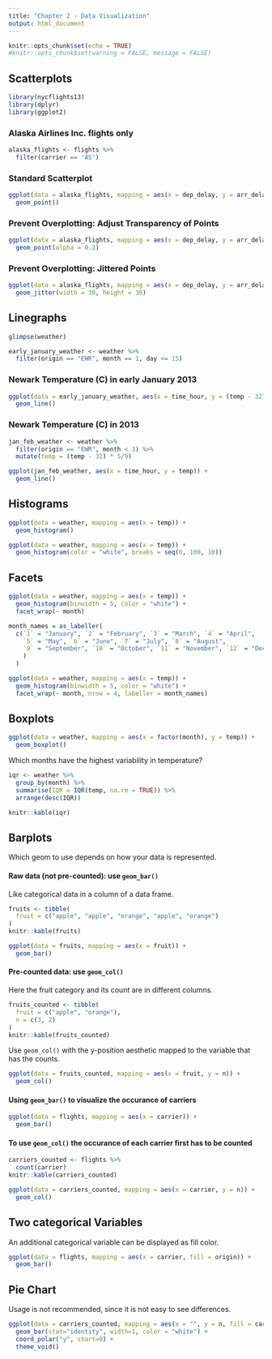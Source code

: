 ```yaml
---
title: "Chapter 2 - Data Visualization"
output: html_document
---
```


```r
knitr::opts_chunk$set(echo = TRUE)
#knitr::opts_chunk$set(warning = FALSE, message = FALSE)
```


## Scatterplots

```r
library(nycflights13)
library(dplyr)
library(ggplot2)
```

### Alaska Airlines Inc. flights only

```r
alaska_flights <- flights %>% 
  filter(carrier == 'AS')
```

### Standard Scatterplot

```r
ggplot(data = alaska_flights, mapping = aes(x = dep_delay, y = arr_delay)) +
  geom_point()
```


### Prevent Overplotting: Adjust Transparency of Points

```r
ggplot(data = alaska_flights, mapping = aes(x = dep_delay, y = arr_delay)) +
  geom_point(alpha = 0.2)
```

### Prevent Overplotting: Jittered Points

```r
ggplot(data = alaska_flights, mapping = aes(x = dep_delay, y = arr_delay)) +
  geom_jitter(width = 30, height = 30)
```


## Linegraphs


```r
glimpse(weather)
```

```r
early_january_weather <- weather %>% 
  filter(origin == "EWR", month == 1, day <= 15)
```

### Newark Temperature (C) in early January 2013

```r
ggplot(data = early_january_weather, aes(x = time_hour, y = (temp - 32) * 5/9)) +
  geom_line()
```

### Newark Temperature (C) in 2013

```r
jan_feb_weather <- weather %>% 
  filter(origin == "EWR", month < 3) %>% 
  mutate(temp = (temp - 32) * 5/9)

ggplot(jan_feb_weather, aes(x = time_hour, y = temp)) +
  geom_line()
```


## Histograms

```r
ggplot(data = weather, mapping = aes(x = temp)) +
  geom_histogram()
```

```r
ggplot(data = weather, mapping = aes(x = temp)) +
  geom_histogram(color = "white", breaks = seq(0, 100, 10))
```

## Facets

```r
ggplot(data = weather, mapping = aes(x = temp)) +
  geom_histogram(binwidth = 5, color = "white") +
  facet_wrap(~ month)
```

```r
month_names = as_labeller(
  c(`1` = "January", `2` = "February", `3` = "March", `4` = "April",
    `5` = "May", `6` = "June", `7` = "July", `8` = "August",
    `9` = "September", `10` = "October", `11` = "November", `12` = "December"
    )
  )

ggplot(data = weather, mapping = aes(x = temp)) +
  geom_histogram(binwidth = 5, color = "white") +
  facet_wrap(~ month, nrow = 4, labeller = month_names)
```


## Boxplots

```r
ggplot(data = weather, mapping = aes(x = factor(month), y = temp)) +
  geom_boxplot()
```

Which months have the highest variability in temperature?

```r
iqr <- weather %>% 
  group_by(month) %>% 
  summarise(IQR = IQR(temp, na.rm = TRUE)) %>% 
  arrange(desc(IQR))

knitr::kable(iqr)
```


## Barplots

Which geom to use depends on how your data is represented.

#### Raw data (not pre-counted): use `geom_bar()`

Like categorical data in a column of a data frame.

```r
fruits <- tibble(
  fruit = c("apple", "apple", "orange", "apple", "orange")
)
knitr::kable(fruits)
```

```r
ggplot(data = fruits, mapping = aes(x = fruit)) +
  geom_bar()
```


#### Pre-counted data: use `geom_col()`

Here the fruit category and its count are in different columns.

```r
fruits_counted <- tibble(
  fruit = c("apple", "orange"),
  n = c(3, 2)
)
knitr::kable(fruits_counted)
```

Use `geom_col()` with the y-position aesthetic mapped to the variable that has
the counts.

```r
ggplot(data = fruits_counted, mapping = aes(x = fruit, y = n)) +
  geom_col()

```

#### Using `geom_bar()` to visualize the occurance of carriers

```r
ggplot(data = flights, mapping = aes(x = carrier)) +
  geom_bar()
```


#### To use `geom_col()` the occurance of each carrier first has to be counted

```r
carriers_counted <- flights %>%
  count(carrier)
knitr::kable(carriers_counted)
```


```r
ggplot(data = carriers_counted, mapping = aes(x = carrier, y = n)) +
  geom_col()
```


## Two categorical Variables

An additional categorical variable can be displayed as fill color.

```r
ggplot(data = flights, mapping = aes(x = carrier, fill = origin)) +
  geom_bar()
```



## Pie Chart

Usage is not recommended, since it is not easy to see differences.

```r
ggplot(data = carriers_counted, mapping = aes(x = "", y = n, fill = carrier)) +
  geom_bar(stat="identity", width=1, color = "white") +
  coord_polar("y", start=0) +
  theme_void()
```

